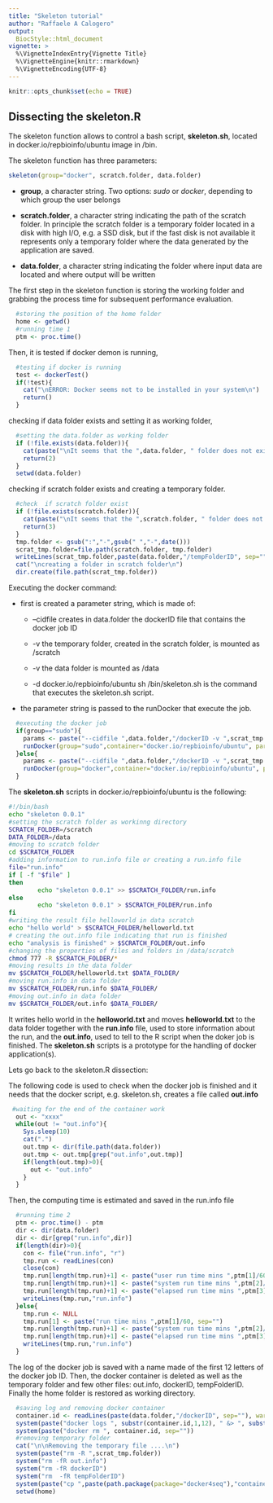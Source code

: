 ```yaml
---
title: "Skeleton tutorial"
author: "Raffaele A Calogero"
output: 
  BiocStyle::html_document
vignette: >
  %\VignetteIndexEntry{Vignette Title}
  %\VignetteEngine{knitr::rmarkdown}
  %\VignetteEncoding{UTF-8}  
---
```


```r
knitr::opts_chunk$set(echo = TRUE)
```

## Dissecting the skeleton.R

The skeleton function allows to control a bash script, **skeleton.sh**, located in docker.io/repbioinfo/ubuntu image in /bin.

The skeleton function has three parameters:

```r
skeleton(group="docker", scratch.folder, data.folder)
```

- **group**, a character string. Two options: *sudo* or *docker*, depending to which group the user belongs

- **scratch.folder**, a character string indicating the path of the scratch folder. In principle the scratch folder is a temporary folder located in a disk with high I/O, e.g. a SSD disk, but if the fast disk is not available it represents only a temporary folder where the data generated by the application are saved.

- **data.folder**, a character string indicating the folder where input data are located and where output will be written

The first step in the skeleton function is storing the working folder and grabbing the process time for  subsequent performance evaluation.
```r
  #storing the position of the home folder  
  home <- getwd()
  #running time 1
  ptm <- proc.time()
```

Then, it is tested if docker demon is running,
```r
  #testing if docker is running
  test <- dockerTest()
  if(!test){
    cat("\nERROR: Docker seems not to be installed in your system\n")
    return()
  }
```

checking if data folder exists and setting it as working folder,
```r
  #setting the data.folder as working folder
  if (!file.exists(data.folder)){
    cat(paste("\nIt seems that the ",data.folder, " folder does not exist\n"))
    return(2)
  }
  setwd(data.folder)
```

checking if scratch folder exists and creating a temporary folder.
```r
  #check  if scratch folder exist
  if (!file.exists(scratch.folder)){
    cat(paste("\nIt seems that the ",scratch.folder, " folder does not exist\n"))
    return(3)
  }
  tmp.folder <- gsub(":","-",gsub(" ","-",date()))
  scrat_tmp.folder=file.path(scratch.folder, tmp.folder)
  writeLines(scrat_tmp.folder,paste(data.folder,"/tempFolderID", sep=""))
  cat("\ncreating a folder in scratch folder\n")
  dir.create(file.path(scrat_tmp.folder))
```

Executing the docker command:

* first is created a parameter string, which is made of:
  
    + --cidfile creates in data.folder the dockerID file that contains the docker job ID
  
    + -v the temporary folder, created in the scratch folder, is mounted as /scratch
  
    + -v the data folder is mounted as /data
  
    + -d docker.io/repbioinfo/ubuntu sh /bin/skeleton.sh is the command that executes the skeleton.sh script.
  
* the parameter string is passed to the runDocker that execute the job.

```r
  #executing the docker job
  if(group=="sudo"){
    params <- paste("--cidfile ",data.folder,"/dockerID -v ",scrat_tmp.folder,":/scratch -v ", data.folder, ":/data -d docker.io/repbioinfo/ubuntu sh /bin/skeleton.sh", sep="")
    runDocker(group="sudo",container="docker.io/repbioinfo/ubuntu", params=params)
  }else{
    params <- paste("--cidfile ",data.folder,"/dockerID -v ",scrat_tmp.folder,":/scratch -v ", data.folder, ":/data -d docker.io/repbioinfo/ubuntu sh /bin/skeleton.sh", sep="")
    runDocker(group="docker",container="docker.io/repbioinfo/ubuntu", params=params)
  }
```


The **skeleton.sh** scripts in docker.io/repbioinfo/ubuntu is the following:

```bash
#!/bin/bash
echo "skeleton 0.0.1"
#setting the scratch folder as workinng directory
SCRATCH_FOLDER=/scratch
DATA_FOLDER=/data
#moving to scratch folder
cd $SCRATCH_FOLDER
#adding information to run.info file or creating a run.info file
file="run.info"
if [ -f "$file" ]
then
        echo "skeleton 0.0.1" >> $SCRATCH_FOLDER/run.info
else
        echo "skeleton 0.0.1" > $SCRATCH_FOLDER/run.info
fi
#writing the result file helloworld in data scratch
echo "hello world" > $SCRATCH_FOLDER/helloworld.txt
# creating the out.info file indicating that run is finished 
echo "analysis is finished" > $SCRATCH_FOLDER/out.info
#changing the properties of files and folders in /data/scratch 
chmod 777 -R $SCRATCH_FOLDER/*
#moving results in the data folder 
mv $SCRATCH_FOLDER/helloworld.txt $DATA_FOLDER/
#moving run.info in data folder
mv $SCRATCH_FOLDER/run.info $DATA_FOLDER/
#moving out.info in data folder
mv $SCRATCH_FOLDER/out.info $DATA_FOLDER/
```

It writes hello world in the **helloworld.txt** and moves **helloworld.txt** to the data folder together with the **run.info** file, used to store information about the run, and the **out.info**, used to tell to the R script when the doker job is finished.
The **skeleton.sh** scripts is a prototype for the handling of docker application(s). 

Lets go back to the skeleton.R dissection:

The following code is used to check when the docker job is finished and it needs that the docker script, e.g. skeleton.sh, creates a file called **out.info**

```r
 #waiting for the end of the container work
  out <- "xxxx"
  while(out != "out.info"){
    Sys.sleep(10)
    cat(".")
    out.tmp <- dir(file.path(data.folder))
    out.tmp <- out.tmp[grep("out.info",out.tmp)]
    if(length(out.tmp)>0){
      out <- "out.info"
    }
  }
```

Then, the computing time is estimated and saved in the run.info file
```r
  #running time 2
  ptm <- proc.time() - ptm
  dir <- dir(data.folder)
  dir <- dir[grep("run.info",dir)]
  if(length(dir)>0){
    con <- file("run.info", "r")
    tmp.run <- readLines(con)
    close(con)
    tmp.run[length(tmp.run)+1] <- paste("user run time mins ",ptm[1]/60, sep="")
    tmp.run[length(tmp.run)+1] <- paste("system run time mins ",ptm[2]/60, sep="")
    tmp.run[length(tmp.run)+1] <- paste("elapsed run time mins ",ptm[3]/60, sep="")
    writeLines(tmp.run,"run.info")
  }else{
    tmp.run <- NULL
    tmp.run[1] <- paste("run time mins ",ptm[1]/60, sep="")
    tmp.run[length(tmp.run)+1] <- paste("system run time mins ",ptm[2]/60, sep="")
    tmp.run[length(tmp.run)+1] <- paste("elapsed run time mins ",ptm[3]/60, sep="")
    writeLines(tmp.run,"run.info")
  }
```

The log of the docker job is saved with a name made of the first 12 letters of the docker job ID. Then, the docker container is deleted as well as the temporary folder and few other files: out.info, dockerID, tempFolderID. Finally the home folder is restored as working directory.

```r
  #saving log and removing docker container
  container.id <- readLines(paste(data.folder,"/dockerID", sep=""), warn = FALSE)
  system(paste("docker logs ", substr(container.id,1,12), " &> ", substr(container.id,1,12),".log", sep=""))
  system(paste("docker rm ", container.id, sep=""))
  #removing temporary folder
  cat("\n\nRemoving the temporary file ....\n")
  system(paste("rm -R ",scrat_tmp.folder))
  system("rm -fR out.info")
  system("rm -fR dockerID")
  system("rm  -fR tempFolderID")
  system(paste("cp ",paste(path.package(package="docker4seq"),"containers/containers.txt",sep="/")," ",data.folder, sep=""))
  setwd(home)
```



